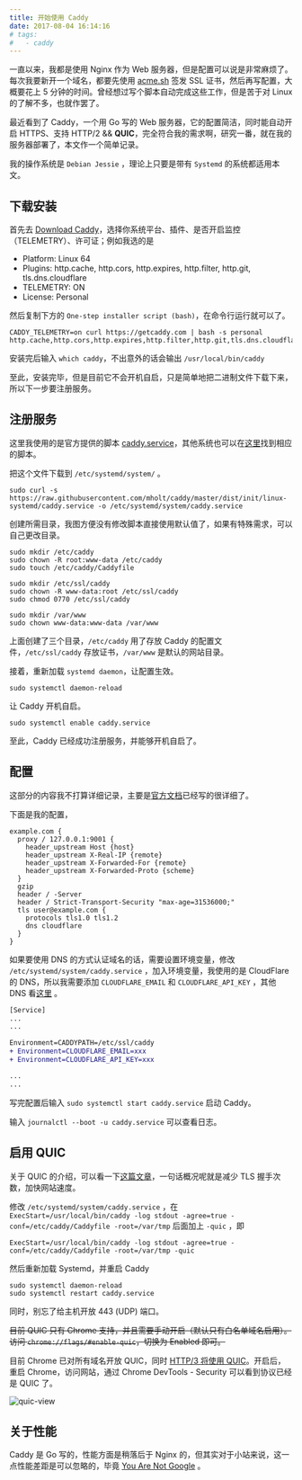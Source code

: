 ```yaml
---
title: 开始使用 Caddy
date: 2017-08-04 16:14:16
# tags:
#   - caddy
---
```


一直以来，我都是使用 Nginx 作为 Web 服务器，但是配置可以说是非常麻烦了。每次我要新开一个域名，都要先使用 [acme.sh](https://github.com/Neilpang/acme.sh) 签发 SSL 证书，然后再写配置，大概要花上 5 分钟的时间。曾经想过写个脚本自动完成这些工作，但是苦于对 Linux 的了解不多，也就作罢了。<!--more-->

最近看到了 Caddy，一个用 Go 写的 Web 服务器，它的配置简洁，同时能自动开启 HTTPS、支持 HTTP/2 && **QUIC**，完全符合我的需求啊，研究一番，就在我的服务器部署了，本文作一个简单记录。

我的操作系统是 `Debian Jessie` ，理论上只要是带有 `Systemd` 的系统都适用本文。

## 下载安装

首先去 [Download Caddy](https://caddyserver.com/download)，选择你系统平台、插件、是否开启监控（TELEMETRY）、许可证；例如我选的是

- Platform: Linux 64
- Plugins: http.cache, http.cors, http.expires, http.filter, http.git, tls.dns.cloudflare
- TELEMETRY: ON
- License: Personal

然后复制下方的 `One-step installer script (bash)`，在命令行运行就可以了。

```shell
CADDY_TELEMETRY=on curl https://getcaddy.com | bash -s personal http.cache,http.cors,http.expires,http.filter,http.git,tls.dns.cloudflare
```

安装完后输入 `which caddy`，不出意外的话会输出 `/usr/local/bin/caddy`

至此，安装完毕，但是目前它不会开机自启，只是简单地把二进制文件下载下来，所以下一步要注册服务。

## 注册服务

这里我使用的是官方提供的脚本 [caddy.service](https://github.com/mholt/caddy/blob/master/dist/init/linux-systemd/caddy.service)，其他系统也可以在[这里](https://github.com/mholt/caddy/tree/master/dist/init)找到相应的脚本。

把这个文件下载到 `/etc/systemd/system/` 。

```shell
sudo curl -s https://raw.githubusercontent.com/mholt/caddy/master/dist/init/linux-systemd/caddy.service -o /etc/systemd/system/caddy.service
```

创建所需目录，我图方便没有修改脚本直接使用默认值了，如果有特殊需求，可以自己更改目录。

```shell
sudo mkdir /etc/caddy
sudo chown -R root:www-data /etc/caddy
sudo touch /etc/caddy/Caddyfile

sudo mkdir /etc/ssl/caddy
sudo chown -R www-data:root /etc/ssl/caddy
sudo chmod 0770 /etc/ssl/caddy

sudo mkdir /var/www
sudo chown www-data:www-data /var/www
```

上面创建了三个目录，`/etc/caddy` 用了存放 Caddy 的配置文件，`/etc/ssl/caddy` 存放证书，`/var/www` 是默认的网站目录。

接着，重新加载 `systemd daemon`，让配置生效。

```shell
sudo systemctl daemon-reload
```

让 Caddy 开机自启。

```shell
sudo systemctl enable caddy.service
```

至此，Caddy 已经成功注册服务，并能够开机自启了。

## 配置

这部分的内容我不打算详细记录，主要是[官方文档](https://caddyserver.com/docs)已经写的很详细了。

下面是我的配置，

```
example.com {
  proxy / 127.0.0.1:9001 {
    header_upstream Host {host}
    header_upstream X-Real-IP {remote}
    header_upstream X-Forwarded-For {remote}
    header_upstream X-Forwarded-Proto {scheme}
  }
  gzip
  header / -Server
  header / Strict-Transport-Security "max-age=31536000;"
  tls user@example.com {
    protocols tls1.0 tls1.2
    dns cloudflare
  }
}
```

如果要使用 DNS 的方式认证域名的话，需要设置环境变量，修改 `/etc/systemd/system/caddy.service` ，加入环境变量，我使用的是 CloudFlare 的 DNS，所以我需要添加 `CLOUDFLARE_EMAIL` 和 `CLOUDFLARE_API_KEY` ，其他 DNS 看[这里](https://caddyserver.com/docs/automatic-https#enabling-the-dns-challenge) 。

```diff
[Service]
...
...

Environment=CADDYPATH=/etc/ssl/caddy
+ Environment=CLOUDFLARE_EMAIL=xxx
+ Environment=CLOUDFLARE_API_KEY=xxx

...
...
```

写完配置后输入 `sudo systemctl start caddy.service` 启动 Caddy。

输入 `journalctl --boot -u caddy.service` 可以查看日志。

## 启用 QUIC

关于 QUIC 的介绍，可以看一下[这篇文章](https://ma.ttias.be/googles-quic-protocol-moving-web-tcp-udp/)，一句话概况呢就是减少 TLS 握手次数，加快网站速度。

修改 `/etc/systemd/system/caddy.service` ，在 `ExecStart=/usr/local/bin/caddy -log stdout -agree=true -conf=/etc/caddy/Caddyfile -root=/var/tmp` 后面加上 `-quic` ，即

```shell
ExecStart=/usr/local/bin/caddy -log stdout -agree=true -conf=/etc/caddy/Caddyfile -root=/var/tmp -quic
```

然后重新加载 Systemd，并重启 Caddy

```shell
sudo systemctl daemon-reload
sudo systemctl restart caddy.service
```

同时，别忘了给主机开放 443 (UDP) 端口。

~~目前 QUIC 只有 Chrome 支持，并且需要手动开启（默认只有白名单域名启用）。访问 `chrome://flags/#enable-quic`，切换为 Enabled 即可。~~

目前 Chrome 已对所有域名开放 QUIC，同时 [HTTP/3 将使用 QUIC](https://tools.ietf.org/html/draft-ietf-quic-http-17)。开启后，重启 Chrome，访问网站，通过 Chrome DevTools - Security 可以看到协议已经是 QUIC 了。

![quic-view](https://img.giuem-lb.washingpatrick.cn/snipaste_20170805_214617.png)

## 关于性能

Caddy 是 Go 写的，性能方面是稍落后于 Nginx 的，但其实对于小站来说，这一点性能差距是可以忽略的，毕竟 [You Are Not Google](https://blog.bradfieldcs.com/you-are-not-google-84912cf44afb) 。
